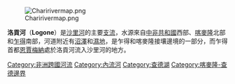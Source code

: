 [[File:Charirivermap.png|thumb]]

'''洛貢河'''（'''Logone'''）是[[沙里河|沙里河]]的主要[[支流|支流]]，水源來自[[中非共和國|中非共和國]]西部、[[喀麥隆|喀麥隆]]北部和[[乍得|乍得]]南部，河道附近有[[沼澤|沼澤]]和[[濕地|濕地]]，是乍得和喀麥隆接壤邊境的一部分，而乍得首都[[恩賈梅納|恩賈梅納]]處於洛貢河流入沙里河的地方。

{{喀麥隆河流}}
{{中非共和國河流}}
{{查德河流}}
{{DEFAULTSORT:Logone}}
[[Category:非洲跨國河流|Category:非洲跨國河流]]
[[Category:內流河|Category:內流河]]
[[Category:查德湖|Category:查德湖]]
[[Category:喀麥隆-查德邊界|Category:喀麥隆-查德邊界]]

{{Africa-geo-stub}}